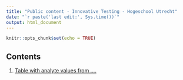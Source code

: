 ```yaml
---
title: "Public content - Innovative Testing - Hogeschool Utrecht"
date: "`r paste('last edit:', Sys.time())`" 
output: html_document
---
```


```r
knitr::opts_chunk$set(echo = TRUE)
```

## Contents

 1. [Table with analyte values from ....](https://uashogeschoolutrecht.github.io/kinetics_tables.html)